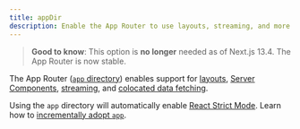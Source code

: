 ```yaml
---
title: appDir
description: Enable the App Router to use layouts, streaming, and more.
---
```


> **Good to know**: This option is **no longer** needed as of Next.js 13.4. The App Router is now stable.

The App Router ([`app` directory](/docs/app/building-your-application/routing)) enables support for [layouts](/docs/app/building-your-application/routing/pages-and-layouts), [Server Components](/docs/getting-started/react-essentials#server-components), [streaming](/docs/app/building-your-application/routing/loading-ui-and-streaming), and [colocated data fetching](/docs/app/building-your-application/data-fetching).

Using the `app` directory will automatically enable [React Strict Mode](https://react.dev/reference/react/StrictMode). Learn how to [incrementally adopt `app`](/docs/app/building-your-application/upgrading/app-router-migration#migrating-from-pages-to-app).

